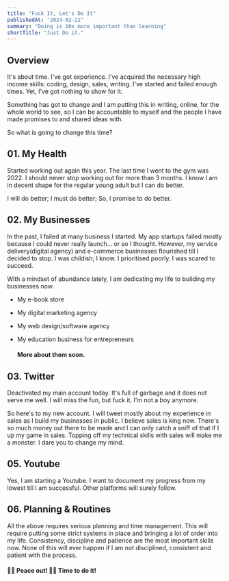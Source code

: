 ```yaml
---
title: "Fuck It, Let's Do It"
publishedAt: "2024-02-22"
summary: "Doing is 10x more important than learning"
shortTitle: "Just Do it."
---
```


## Overview

It's about time. I've got experience. I've acquired the necessary high income skills: coding, design, sales, writing. I've started and failed enough times. Yet, I've got nothing to show for it.

Something has got to change and I am putting this in writing, online, for the whole world to see, so I can be accountable to myself and the people I have made promises to and shared ideas with.

So what is going to change this time?

## 01. My Health

Started working out again this year. The last time I went to the gym was 2022. I should never stop working out for more than 3 months. I know I am in decent shape for the regular young adult but I can do better.

I will do better; I must do better; So, I promise to do better.

## 02. My Businesses

In the past, I failed at many business I started. My app startups failed mostly because I could never really launch... or so I thought. However, my service delivery(digital agency) and e-commerce businesses flourished till I decided to stop. I was childish; I know. I prioritised poorly. I was scared to succeed.

With a mindset of abundance lately, I am dedicating my life to building my businesses now.

- My e-book store
- My digital marketing agency
- My web design/software agency
- My education business for entrepreneurs

  #### More about them soon.

## 03. Twitter

Deactivated my main account today. It's full of garbage and it does not serve me well. I will miss the fun, but fuck it. I'm not a boy anymore.

So here's to my new account. I will tweet mostly about my experience in sales as I build my businesses in public. I believe sales is king now. There's so much money out there to be made and I can only catch a sniff of that if I up my game in sales. Topping off my technical skills with sales will make me a monster. I dare you to change my mind.

## 05. Youtube

Yes, I am starting a Youtube. I want to document my progress from my lowest till I am successful. Other platforms will surely follow.

## 06. Planning & Routines

All the above requires serious planning and time management. This will require putting some strict systems in place and bringing a lot of order into my life. Consistency, discipline and patience are the most important skills now. None of this will ever happen if I am not disciplined, consistent and patient with the process.

#### ✌🏾 Peace out! 💪🏾 Time to do it!
